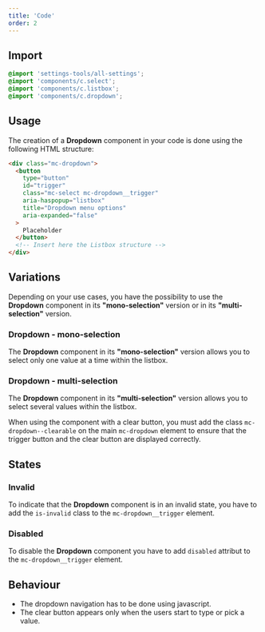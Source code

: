 ```yaml
---
title: 'Code'
order: 2
---
```


## Import

```scss
@import 'settings-tools/all-settings';
@import 'components/c.select';
@import 'components/c.listbox';
@import 'components/c.dropdown';
```

## Usage

The creation of a **Dropdown** component in your code is done using the following HTML structure:

```html
<div class="mc-dropdown">
  <button
    type="button"
    id="trigger"
    class="mc-select mc-dropdown__trigger"
    aria-haspopup="listbox"
    title="Dropdown menu options"
    aria-expanded="false"
  >
    Placeholder
  </button>
  <!-- Insert here the Listbox structure -->
</div>
```

## Variations

Depending on your use cases, you have the possibility to use the **Dropdown** component in its **"mono-selection"** version or in its **"multi-selection"** version.

### Dropdown - mono-selection

The **Dropdown** component in its **"mono-selection"** version allows you to select only one value at a time within the listbox.

<Story id="form-dropdown--default" height="360" />

### Dropdown - multi-selection

The **Dropdown** component in its **"multi-selection"** version allows you to select several values within the listbox.

<Story id="form-dropdown--multi-select" height="360" />

<Highlight>

When using the component with a clear button, you must add the class `mc-dropdown--clearable` on the main `mc-dropdown` element to ensure that the trigger button and the clear button are displayed correctly.

</Highlight>

## States

### Invalid

To indicate that the **Dropdown** component is in an invalid state, you have to add the `is-invalid` class to the `mc-dropdown__trigger` element.

<Story id="form-dropdown--state-invalid" height="360" />

### Disabled

To disable the **Dropdown** component you have to add `disabled` attribut to the `mc-dropdown__trigger` element.

<Story id="form-dropdown--state-disabled" height="360" />

## Behaviour

<Highlight theme="warning">

- The dropdown navigation has to be done using javascript.
- The clear button appears only when the users start to type or pick a value.

</Highlight>

